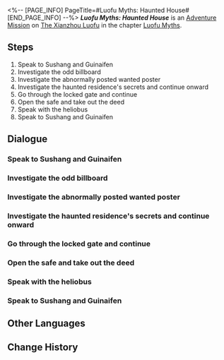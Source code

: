 <%-- [PAGE_INFO]
PageTitle=#Luofu Myths: Haunted House#
[END_PAGE_INFO] --%>
{{Stub|Dialogue.}}
{{Mission Infobox
|id            = 8015158
|title         = 
|image         = <!--Mission Luofu Myths Haunted House.png-->
|type          = Adventure
|event_name    = 
|chapter       = Luofu Myths
|requirements  = {{subst:void|<!--Unknown: {"Type":"Manual"}-->}}
|summary       = <!--official mission summary from Fate's Atlas-->
|characters    = Trailblazer
|startLocation = [[The Xianzhou Luofu]] - [[Haunted House]]
|world         = The Xianzhou Luofu
|area          = Haunted House
|prev          = 
|next          = 
|rewards       = Trailblaze EXP*100; Stellar Jade*20; Adventure Log*3; Condensed Aether*2; Lost Gold Fragment*2; Credit*5,000
}}
'''''Luofu Myths: Haunted House''''' is an [[Adventure Mission]] on [[The Xianzhou Luofu]] in the chapter [[Luofu Myths]].

==Steps==
# Speak to Sushang and Guinaifen
# Investigate the odd billboard
# Investigate the abnormally posted wanted poster
# Investigate the haunted residence's secrets and continue onward
# Go through the locked gate and continue
# Open the safe and take out the deed
# Speak with the heliobus
# Speak to Sushang and Guinaifen

<!--
==Gameplay Notes==

--><!--
==Trial Character==

-->
==Dialogue==
{{Stub Dialogue}}

===Speak to Sushang and Guinaifen===
{{Mission Description|type=adventure|location=Haunted House|The ghost-hunting squad obtained the permission to investigate the haunted residence in order to help the landlord recover the deed. Speak with Guinaifen and Sushang on how you should go about investigating the haunted residence.}}
{{Dialogue Start}}
:{{tx}}
{{Dialogue End}}

===Investigate the odd billboard===
{{Mission Description|type=adventure|location=Haunted House|update|There will always be unexpected items appearing in haunted residences, such as billboards with their backs to the front. Perhaps the journey to penetrate into the depths of the haunted residence should start here.}}
{{Dialogue Start}}
:{{tx}}
{{Dialogue End}}

===Investigate the abnormally posted wanted poster===
{{Mission Description|type=adventure|location=Haunted House|update|Sure, Kafka's wanted poster is pretty, but it shouldn't be here. Its appearance in the haunted residence is definitely an anomaly. Investigate it to see what is going on.}}
{{Dialogue Start}}
:{{tx}}
{{Dialogue End}}

===Investigate the haunted residence's secrets and continue onward===
{{Mission Description|type=adventure|location=Haunted House|update|Many items removed from the haunted residence are stacked in the small courtyard. Look around, and you might find the clue for your next destination buried within.}}
{{Dialogue Start}}
:{{tx}}
{{Dialogue End}}

===Go through the locked gate and continue===
{{Dialogue Start}}
:{{tx}}
{{Dialogue End}}

===Open the safe and take out the deed===
{{Mission Description|type=adventure|location=Haunted House|update|The deed the landlord spoke of should be inside this safe. Crack the password on the safe, and you will be able to find the deed and complete the mission.<br />Maybe there is some information on the stone monument that works as clues for the password...}}
{{Dialogue Start}}
:{{tx}}
{{Dialogue End}}

===Speak with the heliobus===
{{Mission Description|type=adventure|location=Haunted House|update|Can safes keep heliobi locked within? You know that's not possible. That means this safe is no ordinary box but the owner's retribution to those who wish to pry into their secrets...<br />Ask the heliobus and see what it knows.}}
{{Dialogue Start}}
:{{tx}}
{{Dialogue End}}

===Speak to Sushang and Guinaifen===
{{Mission Description|type=adventure|location=Haunted House|update|After conversing with the heliobus, you realize that the man calling himself the "landlord" is not as simple as he looked. You should give the deed to him, but he also needs to answer some questions.}}
{{Dialogue Start}}
:{{tx}}
{{Dialogue End}}

==Other Languages==
{{Other Languages
|en   = Luofu Myths: Haunted House
|zhs  = 罗浮异闻•凶宅
|zht  = 羅浮異聞•凶宅
|ja   = 羅浮異聞・凶宅
|ko   = 나부 기문•흉가
|es   = Leyendas urbanas del Luofu: Casa encantada
|fr   = Mythes du Luofu&nbsp;: Maison hantée
|ru   = Городские легенды Лофу: Дом с призраками
|th   = ตำนานพิศวงเมือง Luofu: บ้านผีสิง
|vi   = Kỳ Bí Luofu - Nhà Ma
|de   = Legenden der Luofu: Das Geisterhaus
|id   = Legenda Urban Luofu: Rumah Angker
|pt   = Lendas do Luofu: Casa Assombrada
}}

==Change History==
{{Change History|1.5}}
